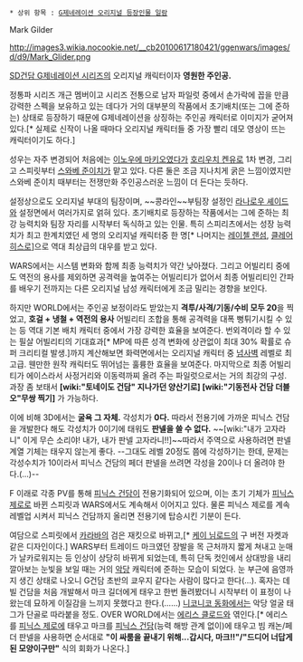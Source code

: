  * 상위 항목 : [[G제네레이션 오리지널 등장인물 일람]]
Mark Gilder

http://images3.wikia.nocookie.net/__cb20100617180421/ggenwars/images/d/d9/Mark_Glider.png

[[SD건담 G제네레이션 시리즈]]의 오리지널 캐릭터이자 '''영원한 주인공.'''

정통파 시리즈 개근 멤버이고 시리즈 전통으로 남자 파일럿 중에서 손가락에 꼽을 만큼 강력한 스펙을 보유하고 있는 데다가 거의 대부분의 작품에서 초기배치(또는 그에 준하는) 상태로 등장하기 때문에 G제네레이션을 상징하는 주인공 캐릭터로 이미지가 굳어져 있다.[* 실제로 신작이 나올 때마다 오리지널 캐릭터들 중 가장 빨리 데모 영상이 뜨는 캐릭터이기도 하다.]
 
성우는 자주 변경되어 처음에는 [[이노우에 마키오]]였다가 [[호리우치 켄유]]로 1차 변경, 그리고 스피릿부터 [[스와베 준이치]]가 맡고 있다. 다른 둘은 조금 지나치게 굵은 느낌이였지만 스와베 준이치 때부터는 전쟁만화 주인공스러운 느낌이 더 든다는 듯하다.

설정상으로도 오리지널 부대의 팀장이며, ~~콩라인~~부팀장 설정인 [[라나로우 셰이드]]와 설정면에서 여러가지로 얽혀 있다. 초기배치로 등장하는 작품에서는 그에 준하는 최강 능력치와 팀장 자리를 시작부터 독식하고 있는 인물. 특히 스피리츠에서는 성장 능력치가 최고 한계치였던 세 명의 오리지널 캐릭터중 한 명[* 나머지는 [[레이첼 랜섬]], [[클레어 히스로]]]으로 역대 최상급의 대우를 받고 있다.

WARS에서는 시스템 변화와 함께 최종 능력치가 약간 낮아졌다. 그리고 어빌리티 중에도 역전의 용사를 제외하면 공격력을 높여주는 어빌리티가 없어서 최종 어빌리티인 간파를 배우기 전까지는 다른 오리지널 남성 캐릭터에게 조금 밀리는 경향을 보인다.

하지만 WORLD에서는 주인공 보정이라도 받았는지 '''격투/사격/기동/수비 모두 20'''을 찍었고, '''호걸 + 냉철 + 역전의 용사''' 어빌리티 조합을 통해 공격력을 대폭 뻥튀기시킬 수 있는 등 역대 기본 배치 캐릭터 중에서 가장 강력한 효율을 보여준다. 번외격이라 할 수 있는 필살 어빌리티의 기대효과[* MP에 따른 성격 변화에 상관없이 최대 30% 확률로 슈퍼 크리티컬 발생.]까지 계산해보면 화력면에서는 오리지널 캐릭터 중 [[넘사벽]] 레벨로 최고급. 웬만한 원작 캐릭터도 뛰어넘는 훌륭한 효율을 보여준다. 마지막으로 최종 어빌리티가 에이스라서 사정거리와 이동력까찌 올려 주는 파일럿으로서는 거의 최강의 구성. 과장 좀 보태서 '''[wiki:"토네이도 건담" 지나가던 양산기로] [wiki:"기동전사 건담 더블오"무쌍 찍기]''' 가 가능하다.

이에 비해 3D에서는 '''굴욕 그 자체.''' 각성치가 '''0다.''' 따라서 전용기에 가까운 피닉스 건담을 개발한다 해도 각성치가 0이기에 태워도 '''판넬을 쓸 수 없다.'''  ~~[wiki:"내가 고자라니" 이게 무슨 소리야! 내가, 내가 판넬 고자라니!!]~~따라서 주역으로 사용하려면 판넬 계열 기체는 태우지 않는게 좋다. --그대도 레벨 20정도 쯤에 각성하기는 한데, 문제는 각성수치가 10이라서 피닉스 건담의 페더 판넬을 쓰려면 각성을 20이나 더 올려야 한다.(…)--

F 이래로 각종 PV를 통해 [[피닉스 건담]]이 전용기화되어 있으며, 이는 초기 기체가 [[피닉스 제로]]로 바뀐 스피릿과 WARS에서도 계속해서 이어지고 있다. 물론 피닉스 제로를 계속 레벨업 시켜서 피닉스 건담까지 올리면 전용기에 탑승시킨 기분이 든다.

여담으로 스피릿에서 [[카라바]]의 검은 재킷으로 바뀌고,[* [[케이 님로드]]의 구 버전 자켓과 같은 디자인이다.] WARS부터 트레이드 마크였던 장발을 목 근처까지 짧게 쳐내고 눈매가 날카로워지는 등 인상이 상당히 바뀌게 되었는데, 특히 단독 컷인에서 상대방을 내리깔아보는 눈빛을 보일 때는 거의 [[악당]] 캐릭터에 준하는 모습이 되었다. 눈 부근에 음영까지 생긴 상태로 나오니 G건담 초반의 쿄우지 같다는 사람이 많다고 한다(…). 혹자는 데빌 건담을 처음 개발해서 마크 길더에게 태우고 한번 돌려봤더니 시작부터 이 표정이 나왔는데 묘하게 이질감을 느끼지 못했다고 한다.(……) [[니코니코 동화]]에서는 악당 얼굴 태그가 단골로 따라붙을 정도. OVER WORLD에서는 [[에리스 클로드]]와 엮인다.[* 에리스를 [[피닉스 제로]]에 태우고 마크를 [[피닉스 건담]](능력 해방 관계 없이)에 태우고 빔 캐논/페더 판넬을 사용하면 순서대로 '''"이 싸룸을 끝내기 위해...갑시다, 마크!!"/"드디어 너답게 된 모양이구만"''' 식의 회화가 나온다.]
